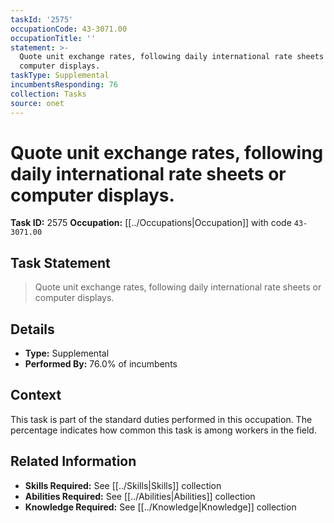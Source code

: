 ```yaml
---
taskId: '2575'
occupationCode: 43-3071.00
occupationTitle: ''
statement: >-
  Quote unit exchange rates, following daily international rate sheets or
  computer displays.
taskType: Supplemental
incumbentsResponding: 76
collection: Tasks
source: onet
---
```

# Quote unit exchange rates, following daily international rate sheets or computer displays.

**Task ID:** 2575
**Occupation:** [[../Occupations|Occupation]] with code `43-3071.00`

## Task Statement

> Quote unit exchange rates, following daily international rate sheets or computer displays.

## Details

- **Type:** Supplemental
- **Performed By:** 76.0% of incumbents

## Context

This task is part of the standard duties performed in this occupation. The percentage indicates how common this task is among workers in the field.

## Related Information

- **Skills Required:** See [[../Skills|Skills]] collection
- **Abilities Required:** See [[../Abilities|Abilities]] collection
- **Knowledge Required:** See [[../Knowledge|Knowledge]] collection
